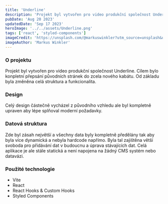 ```yaml
---
title: 'Underline'
description: 'Projekt byl vytvořen pro video produkční společnost Underline. Cílem bylo konpletní přepsání původních stránek do zcela nového kabátu. Od základu byla změněna celá struktura a funkcionalita.'
pubDate: 'Aug 20 2023'
updatedDate: 'Sep 17 2023'
heroImage: '../../assets/Underline.png'
tags: ['react', 'styled-components']
imageCredit: 'https://unsplash.com/@markuswinkler?utm_source=unsplash&utm_medium=referral&utm_content=creditCopyText'
imageAuthor: 'Markus Winkler'
---
```


### O projektu

Projekt byl vytvořen pro video produkční společnost Underline. Cílem bylo konpletní přepsání původních stránek do zcela nového kabátu. Od základu byla změněna celá struktura a funkcionalita.

### Design

Celý design částečně vycházel z původního vzhledu ale byl kompletně upraven aby lépe splňoval moderní požadavky.

### Datová struktura

Zde byl zásah největší a všechny data byly kompletně předělány tak aby byla více dynamická a nebyla hardcode napřímo. Byla tal zajištěna větší svoboda pro přidávání dat v budoucnu a úprava stávajících dat. Celá aplikace je ale stále statická a není napojena na žádný CMS systém nebo datavázi.

### Použité technologie

- Vite
- React
- React Hooks & Custom Hooks
- Styled Components
